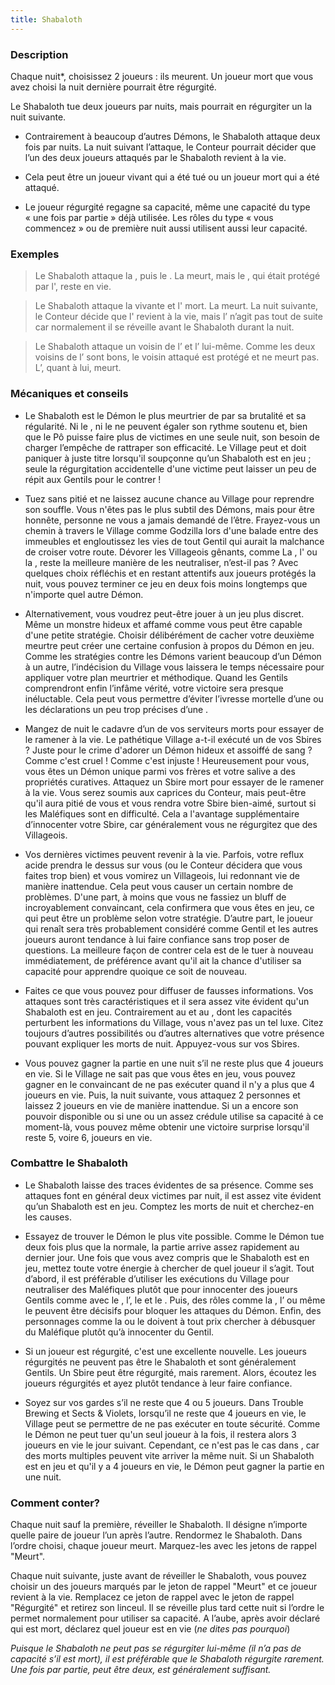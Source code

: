 ```yaml
---
title: Shabaloth
---
```



<Role SHABALOTH header />

### Description

Chaque nuit*, choisissez 2 joueurs : ils meurent. Un joueur mort que vous avez choisi la nuit dernière pourrait être régurgité.

Le Shabaloth tue deux joueurs par nuits, mais pourrait en régurgiter un la nuit suivante.

-   Contrairement à beaucoup d’autres Démons, le Shabaloth attaque deux fois par nuits. La nuit suivant l’attaque, le Conteur pourrait décider que l’un des deux joueurs attaqués par le Shabaloth revient à la vie.

-   Cela peut être un joueur vivant qui a été tué ou un joueur mort qui a été attaqué.

-   Le joueur régurgité regagne sa capacité, même une capacité du type « une fois par partie » déjà utilisée. Les rôles du type « vous commencez » ou de première nuit aussi utilisent aussi leur capacité.

### Exemples

> Le Shabaloth attaque la <Role COMMERE />, puis le <Role PARIEUR />. La <Role COMMERE /> meurt, mais le <Role PARIEUR />, qui était protégé par l'<Role AUBERGISTE />, reste en vie.

> Le Shabaloth attaque la <Role COURTISANE /> vivante et l'<Role EXORCISTE /> mort. La <Role COURTISANE /> meurt. La nuit suivante, le Conteur décide que l'<Role EXORCISTE /> revient à la vie, mais l’<Role EXORCISTE /> n’agit pas tout de suite car normalement il se réveille avant le Shabaloth durant la nuit.

> Le Shabaloth attaque un voisin de l’<Role HERBORISTE /> et l’<Role HERBORISTE /> lui-même. Comme les deux voisins de l’<Role HERBORISTE /> sont bons, le voisin attaqué est protégé et ne meurt pas. L’<Role HERBORISTE />, quant à lui, meurt.

### Mécaniques et conseils

- Le Shabaloth est le Démon le plus meurtrier de <Module BAD_MOON_RISING /> par sa brutalité et sa régularité. Ni le <Role PUKKA />, ni le <Role ZOMBUUL /> ne peuvent égaler son rythme soutenu et, bien que le Pô puisse faire plus de victimes en une seule nuit, son besoin de charger l’empêche de rattraper son efficacité. Le Village peut et doit paniquer à juste titre lorsqu'il soupçonne qu’un Shabaloth est en jeu ; seule la régurgitation accidentelle d'une victime peut laisser un peu de répit aux Gentils pour le contrer !

- Tuez sans pitié et ne laissez aucune chance au Village pour reprendre son souffle. Vous n'êtes pas le plus subtil des Démons, mais pour être honnête, personne ne vous a jamais demandé de l’être. Frayez-vous un chemin à travers le Village comme Godzilla lors d'une balade entre des immeubles et engloutissez les vies de tout Gentil qui aurait la malchance de croiser votre route. Dévorer les Villageois gênants, comme La <Role FEMME_DE_CHAMBRE />, l'<Role EXORCISTE /> ou la <Role COURTISANE />, reste la meilleure manière de les neutraliser, n’est-il pas ? Avec quelques choix réfléchis et en restant attentifs aux joueurs protégés la nuit, vous pouvez terminer ce jeu en deux fois moins longtemps que n'importe quel autre Démon.

- Alternativement, vous voudrez peut-être jouer à un jeu plus discret. Même un monstre hideux et affamé comme vous peut être capable d'une petite stratégie. Choisir délibérément de cacher votre deuxième meurtre peut créer une certaine confusion à propos du Démon en jeu. Comme les stratégies contre les Démons varient beaucoup d’un Démon à un autre, l’indécision du Village vous laissera le temps nécessaire pour appliquer votre plan meurtrier et méthodique. Quand les Gentils comprendront enfin l’infâme vérité, votre victoire sera presque inéluctable. Cela peut vous permettre d’éviter l’ivresse mortelle d’une <Role COURTISANE /> ou les déclarations un peu trop précises d’une <Role COMMERE />.

- Mangez de nuit le cadavre d’un de vos serviteurs morts pour essayer de le ramener à la vie. Le pathétique Village a-t-il exécuté un de vos Sbires ? Juste pour le crime d'adorer un Démon hideux et assoiffé de sang ? Comme c'est cruel !  Comme c'est injuste ! Heureusement pour vous, vous êtes un Démon unique parmi vos frères et votre salive a des propriétés curatives. Attaquez un Sbire mort pour essayer de le ramener à la vie. Vous serez soumis aux caprices du Conteur, mais peut-être qu'il aura pitié de vous et vous rendra votre Sbire bien-aimé, surtout si les Maléfiques sont en difficulté. Cela a l'avantage supplémentaire d’innocenter votre Sbire, car généralement vous ne régurgitez que des Villageois.

- Vos dernières victimes peuvent revenir à la vie. Parfois, votre reflux acide prendra le dessus sur vous (ou le Conteur décidera que vous faites trop bien) et vous vomirez un Villageois, lui redonnant vie de manière inattendue. Cela peut vous causer un certain nombre de problèmes. D'une part, à moins que vous ne fassiez un bluff de <Role PROFESSEUR /> incroyablement convaincant, cela confirmera que vous êtes en jeu, ce qui peut être un problème selon votre stratégie. D’autre part, le joueur qui renaît sera très probablement considéré comme Gentil et les autres joueurs auront tendance à lui faire confiance sans trop poser de questions. La meilleure façon de contrer cela est de le tuer à nouveau immédiatement, de préférence avant qu'il ait la chance d'utiliser sa capacité pour apprendre quoique ce soit de nouveau.

- Faites ce que vous pouvez pour diffuser de fausses informations. Vos attaques sont très caractéristiques et il sera assez vite évident qu'un Shabaloth est en jeu. Contrairement au <Role ZOMBUUL /> et au <Role PUKKA />, dont les capacités perturbent les informations du Village, vous n'avez pas un tel luxe. Citez toujours d’autres possibilités ou d’autres alternatives que votre présence pouvant expliquer les morts de nuit. Appuyez-vous sur vos Sbires.

- Vous pouvez gagner la partie en une nuit s’il ne reste plus que 4 joueurs en vie. Si le Village ne sait pas que vous êtes en jeu, vous pouvez gagner en le convaincant de ne pas exécuter quand il n'y a plus que 4 joueurs en vie. Puis, la nuit suivante, vous attaquez 2 personnes et laissez 2 joueurs en vie de manière inattendue. Si un <Role ASSASSIN /> a encore son pouvoir disponible ou si une <Role COMMERE /> ou un <Role PARIEUR /> assez crédule utilise sa capacité à ce moment-là, vous pouvez même obtenir une victoire surprise lorsqu'il reste 5, voire 6, joueurs en vie.

### Combattre le Shabaloth

- Le Shabaloth laisse des traces évidentes de sa présence. Comme ses attaques font en général deux victimes par nuit, il est assez vite évident qu’un Shabaloth est en jeu. Comptez les morts de nuit et cherchez-en les causes.

- Essayez de trouver le Démon le plus vite possible. Comme le Démon tue deux fois plus que la normale, la partie arrive assez rapidement au dernier jour. Une fois que vous avez compris que le Shabaloth est en jeu, mettez toute votre énergie à chercher de quel joueur il s’agit. Tout d’abord, il est préférable d’utiliser les exécutions du Village pour neutraliser des Maléfiques plutôt que pour innocenter des joueurs Gentils comme avec le <Role MARIN />, l’<Role HERBORISTE />, le <Role PACIFISTE /> et le <Role FOU />. Puis, des rôles comme la <Role COURTISANE />, l’<Role EXORCISTE /> ou même le <Role MENESTREL /> peuvent être décisifs pour bloquer les attaques du Démon. Enfin, des personnages comme la <Role FEMME_DE_CHAMBRE /> ou le <Role PARIEUR /> doivent à tout prix chercher à débusquer du Maléfique plutôt qu’à innocenter du Gentil.

- Si un joueur est régurgité, c'est une excellente nouvelle. Les joueurs régurgités ne peuvent pas être le Shabaloth et sont généralement Gentils. Un Sbire peut être régurgité, mais rarement. Alors, écoutez les joueurs régurgités et ayez plutôt tendance à leur faire confiance.

- Soyez sur vos gardes s’il ne reste que 4 ou 5 joueurs. Dans Trouble Brewing et Sects & Violets, lorsqu’il ne reste que 4 joueurs en vie, le Village peut se permettre de ne pas exécuter en toute sécurité. Comme le Démon ne peut tuer qu'un seul joueur à la fois, il restera alors 3 joueurs en vie le jour suivant. Cependant, ce n'est pas le cas dans <Module BAD_MOON_RISING />, car des morts multiples peuvent vite arriver la même nuit. Si un Shabaloth est en jeu et qu'il y a 4 joueurs en vie, le Démon peut gagner la partie en une nuit.

### Comment conter?

Chaque nuit sauf la première, réveiller le Shabaloth. Il désigne n’importe quelle paire de joueur l’un après l’autre. Rendormez le Shabaloth. Dans l’ordre choisi, chaque joueur meurt. Marquez-les avec les jetons de rappel "Meurt".

Chaque nuit suivante, juste avant de réveiller le Shabaloth, vous pouvez choisir un des joueurs marqués par le jeton de rappel "Meurt" et ce joueur revient à la vie. Remplacez ce jeton de rappel avec le jeton de rappel "Régurgité" et retirez son linceul. Il se réveille plus tard cette nuit si l’ordre le permet normalement pour utiliser sa capacité. A l’aube, après avoir déclaré qui est mort, déclarez quel joueur est en vie (_ne dites pas pourquoi_)

_Puisque le Shabaloth ne peut pas se régurgiter lui-même (il n’a pas de capacité s’il est mort), il est préférable que le Shabaloth régurgite rarement. Une fois par partie, peut être deux, est généralement suffisant._